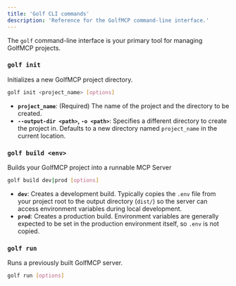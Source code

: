 ```yaml
---
title: 'Golf CLI commands'
description: 'Reference for the GolfMCP command-line interface.'
---
```


The `golf` command-line interface is your primary tool for managing GolfMCP projects.

### `golf init`

Initializes a new GolfMCP project directory.

```bash
golf init <project_name> [options]
```
*   **`project_name`**: (Required) The name of the project and the directory to be created.
*   **`--output-dir <path>`, `-o <path>`**: Specifies a different directory to create the project in. Defaults to a new directory named `project_name` in the current location.

### `golf build <env>`

Builds your GolfMCP project into a runnable MCP Server

```bash
golf build dev|prod [options]
```
*   **`dev`**: Creates a development build. Typically copies the `.env` file from your project root to the output directory (`dist/`) so the server can access environment variables during local development.
*   **`prod`**: Creates a production build. Environment variables are generally expected to be set in the production environment itself, so `.env` is not copied.

### `golf run`

Runs a previously built GolfMCP server.

```bash
golf run [options]
``` 